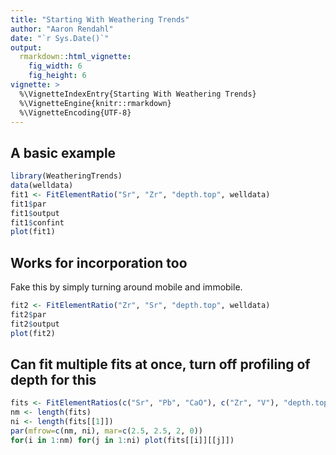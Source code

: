 ```yaml
---
title: "Starting With Weathering Trends"
author: "Aaron Rendahl"
date: "`r Sys.Date()`"
output: 
  rmarkdown::html_vignette:
    fig_width: 6
    fig_height: 6
vignette: >
  %\VignetteIndexEntry{Starting With Weathering Trends}
  %\VignetteEngine{knitr::rmarkdown}
  %\VignetteEncoding{UTF-8}
---
```


## A basic example

```r
library(WeatheringTrends)
data(welldata)
fit1 <- FitElementRatio("Sr", "Zr", "depth.top", welldata)
fit1$par
fit1$output
fit1$confint
plot(fit1)
```

## Works for incorporation too

Fake this by simply turning around mobile and immobile.
```r
fit2 <- FitElementRatio("Zr", "Sr", "depth.top", welldata)
fit2$par
fit2$output
plot(fit2)
```

## Can fit multiple fits at once, turn off profiling of depth for this

```r
fits <- FitElementRatios(c("Sr", "Pb", "CaO"), c("Zr", "V"), "depth.top", welldata, profile=FALSE)
nm <- length(fits)
ni <- length(fits[[1]])
par(mfrow=c(nm, ni), mar=c(2.5, 2.5, 2, 0))
for(i in 1:nm) for(j in 1:ni) plot(fits[[i]][[j]])
```



